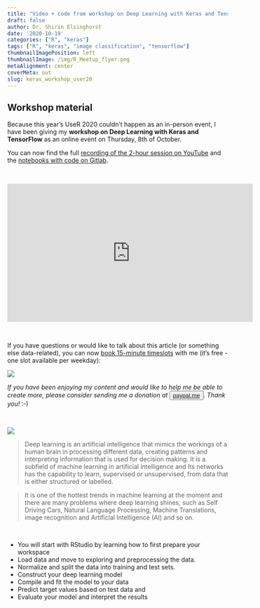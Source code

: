```yaml
---
title: "Video + code from workshop on Deep Learning with Keras and TensorFlow"
draft: false
author: Dr. Shirin Elsinghorst
date: '2020-10-19'
categories: ["R", "keras"]
tags: ["R", "keras", "image classification", "tensorflow"]
thumbnailImagePosition: left
thumbnailImage: /img/R_Meetup_flyer.png
metaAlignment: center
coverMeta: out
slug: keras_workshop_user20
---
```


## Workshop material 

Because this year's UseR 2020 couldn't happen as an in-person event, I have been giving my **workshop on Deep Learning with Keras and TensorFlow** as an online event on Thursday, 8th of October.

You can now find the full [recording of the 2-hour session on YouTube](https://youtu.be/uBISMeExoqk) and the [notebooks with code on Gitlab](https://gitlab.com/ShirinG/keras_tutorial_user2020).

<br>

<iframe width="560" height="315" src="https://www.youtube.com/embed/uBISMeExoqk" frameborder="0" allow="accelerometer; autoplay; clipboard-write; encrypted-media; gyroscope; picture-in-picture" allowfullscreen></iframe>

<br>

If you have questions or would like to talk about this article (or something else data-related), you can now [book 15-minute timeslots](https://shirinsplayground.netlify.app/page/bookme/) with me (it's free - one slot available per weekday): 

<img src="https://www.appointletcdn.com/loader/buttons/F62459.png" data-appointlet-organization="shirin-elsinghorst" data-appointlet-service="357892"><script src="https://www.appointletcdn.com/loader/loader.min.js" async="" defer=""></script>

*If you have been enjoying my content and would like to help me be able to create more, please consider sending me a donation at <button>[paypal.me](https://paypal.me/ShirinGlander)</button>. Thank you!* :-)

<br>

![](/img/R_Meetup_flyer.png)

> Deep learning is an artificial intelligence that mimics the workings of a human brain in processing different data, creating patterns and interpreting information that is used for decision making. It is a subfield of machine learning in artificial intelligence and Its networks has the capability to learn, supervised or unsupervised, from data that is either structured or labelled.

> It is one of the hottest trends in machine learning at the moment and there are many problems where deep learning shines, such as Self Driving Cars, Natural Language Processing, Machine Translations, image recognition and Artificial Intelligence (AI) and so on.

<br>

- You will start with RStudio by learning how to first prepare your workspace
- Load data and move to exploring and preprocessing the data.
- Normalize and split the data into training and test sets.
- Construct your deep learning model
- Compile and fit the model to your data
- Predict target values based on test data and
- Evaluate your model and interpret the results